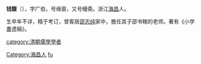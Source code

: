 {{unreferenced|time=2010-06-10T02:29:29+00:00}}
'''钱馥'''（{{bd|1746年？||1796年？||}}），字广伯，号缘窗，又号幔斋。浙江[[海昌|海昌]]人。

生卒年不详，精于考订，曾客居[[邵志纯|邵志纯]]家中，擔任其子邵书稼的老师。著有《小学盫遗稿》。

{{normdaten}}
{{DEFAULTSORT:qian fu}}
[[category:清朝儒學學者|category:清朝儒學學者]]
[[Category:海昌人|Category:海昌人]]
[[Category:錢姓|fu]]
{{清朝人物小作品}}